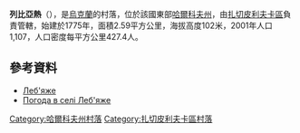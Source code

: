 {{coord|49|15|59|N|35|18|55|E|scale:100000_region:UA|display=title}}

'''列比亞熱'''（{{lang-uk|Леб'яже}}），是[[烏克蘭|烏克蘭]]的村落，位於該國東部[[哈爾科夫州|哈爾科夫州]]，由[[扎切皮利夫卡區|扎切皮利夫卡區]]負責管轄，始建於1775年，面積2.59平方公里，海拔高度102米，2001年人口1,107，人口密度每平方公里427.4人。

==參考資料==
* [http://w1.c1.rada.gov.ua/pls/z7502/A005?rdat1=09.01.2009&rf7571=33010 Леб'яже]{{dead link|date=2017年11月 |bot=InternetArchiveBot |fix-attempted=yes }}
* [http://weather.in.ua/ua/har'kovskaja/13084 Погода в селі Леб'яже] {{Wayback|url=http://weather.in.ua/ua/har'kovskaja/13084 |date=20160323025022 }}

{{DEFAULTSORT:Леб'яже}}
[[Category:哈爾科夫州村落|Category:哈爾科夫州村落]]
[[Category:扎切皮利夫卡區村落|Category:扎切皮利夫卡區村落]]


{{Kharkiv-geo-stub}}